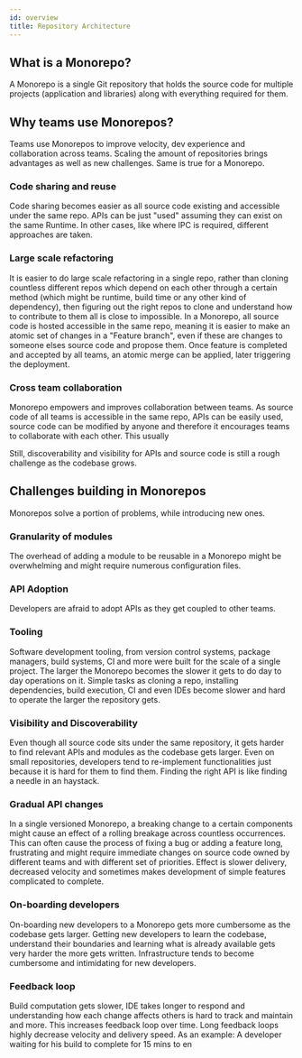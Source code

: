```yaml
---
id: overview
title: Repository Architecture
---
```


## What is a Monorepo?

A Monorepo is a single Git repository that holds the source code for multiple projects (application and libraries) along with everything required for them.

<!--TODO Here is an example Monorepo, built with Bit: -->

## Why teams use Monorepos?

Teams use Monorepos to improve velocity, dev experience and collaboration across teams. Scaling the amount of repositories brings advantages as well as new challenges. Same is true for a Monorepo.

### Code sharing and reuse

Code sharing becomes easier as all source code existing and accessible under the same repo. APIs can be just "used" assuming they can exist on the same Runtime. In other cases, like where IPC is required, different approaches are taken.

<!--TODO ### Dev experience

Dev experience -->

### Large scale refactoring

It is easier to do large scale refactoring in a single repo, rather than cloning countless different repos which depend on each other through a certain method (which might be runtime, build time or any other kind of dependency), then figuring out the right repos to clone and understand how to contribute to them all is close to impossible. In a Monorepo, all source code is hosted accessible in the same repo, meaning it is easier to make an atomic set of changes in a "Feature branch", even if these are changes to someone elses source code and propose them. Once feature is completed and accepted by all teams, an atomic merge can be applied, later triggering the deployment.

<!--TODO ### Atomic changes

Making changes -->

### Cross team collaboration

Monorepo empowers and improves collaboration between teams. As source code of all teams is accessible in the same repo, APIs can be easily used, source code can be modified by anyone and therefore it encourages teams to collaborate with each other.
This usually

Still, discoverability and visibility for APIs and source code is still a rough challenge as the codebase grows.

<!--TODO ### API and source code accessability -->

## Challenges building in Monorepos

Monorepos solve a portion of problems, while introducing new ones.

### Granularity of modules

The overhead of adding a module to be reusable in a Monorepo might be overwhelming and might require numerous configuration files.

### API Adoption

Developers are afraid to adopt APIs as they get coupled to other teams.

### Tooling

Software development tooling, from version control systems, package managers, build systems, CI and more were built for the scale of a single project. The larger the Monorepo becomes the slower it gets to do day to day operations on it. Simple tasks as cloning a repo, installing dependencies, build execution, CI and even IDEs become slower and hard to operate the larger the repository gets.

### Visibility and Discoverability

Even though all source code sits under the same repository, it gets harder to find relevant APIs and modules as the codebase gets larger. Even on small repositories, developers tend to re-implement functionalities just because it is hard for them to find them. Finding the right API is like finding a needle in an haystack.

### Gradual API changes

In a single versioned Monorepo, a breaking change to a certain components might cause an effect of a rolling breakage across countless occurrences. This can often cause the process of fixing a bug or adding a feature long, frustrating and might require immediate changes on source code owned by different teams and with different set of priorities. Effect is slower delivery, decreased velocity and sometimes makes development of simple features complicated to complete.

### On-boarding developers

On-boarding new developers to a Monorepo gets more cumbersome as the codebase gets larger. Getting new developers to learn the codebase, understand their boundaries and learning what is already available gets very harder the more gets written. Infrastructure tends to become cumbersome and intimidating for new developers.

### Feedback loop

Build computation gets slower, IDE takes longer to respond and understanding how each change affects others is hard to track and maintain and more. This increases feedback loop over time. Long feedback loops highly decrease velocity and delivery speed. As an example: A developer waiting for his build to complete for 15 mins to en

<!--TODO ### Non-developers

### Inconsistent tooling

### Team boundaries and ownership

Team boundaries and ownership is usually defined by the directory structure, permissions -->

<!--TODO ### CI/CD

## Bit and Monorepos

Bit can be very helpful in either a Monorepo or a Polyrepo architectures. It makes it smart, efficient to build in a Monorepo while providing the same benefits a Monorepo does, also in a Polyrepo architecture. Because the same amount of value

### Bit and Multi-repo (Polyrepo)

### Repo migration

### Lerna/NX/Rush -->
